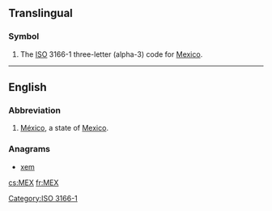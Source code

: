 {{also|mex|Mex.}}
==Translingual==

===Symbol===
{{head|mul|symbol}}
# The [[ISO]] 3166-1 three-letter (alpha-3) code for [[Mexico]].

[[Category:ISO 3166-1]]

----

==English==

===Abbreviation===
{{rfc-header|Abbreviation}}
{{head|en|abbreviation}}
# [[México]], a state of [[Mexico]].

===Anagrams===
* [[xem#English|xem]]

[[cs:MEX]]
[[fr:MEX]]